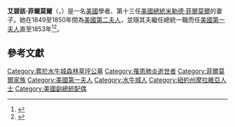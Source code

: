 {{Infobox officeholder
|original_name  = Abigail Fillmore
|image          = Abigail Powers Fillmore.jpg
|office         = [[美國第一夫人|美國第一夫人]]
|president      = [[米勒德·菲爾莫爾|米勒德·菲爾莫爾]]
|term_start     = 1850年7月9日
|term_end       = 1853年3月4日
|predecessor    = {{link-en|瑪格麗特·泰勒|Margaret Taylor}}
|successor      = {{link-en|簡·皮爾斯|Jane Pierce}}
|office1        = [[美國第二夫人|美國第二夫人]]
|vicepresident1 = 米勒德·菲爾莫爾
|term_start1    = 1849年3月4日
|term_end1      = 1850年7月9日
|predecessor1   = {{link-en|索菲亞·達拉斯|Sophia Dallas}}
|successor1     = {{link-en|瑪麗·賽倫·伯奇·布雷肯里奇|Mary Cyrene Burch Breckinridge}}
|birth_name     = 艾碧該·鮑爾斯<br />Abigail Powers
|birth_date     = {{birth date|1798|3|13}}
|birth_place    = {{USA}}[[紐約州|紐約州]]{{link-en|斯蒂爾沃特 (紐約州)|Stillwater, New York|斯蒂爾沃特}}
|death_date     = {{death date and age|1853|3|30|1798|3|13}}
|death_place    = {{USA}}[[華盛頓哥倫比亞特區|華盛頓哥倫比亞特區]]
|resting_place  = {{link-en|森林草坪公墓|Forest Lawn Cemetery (Buffalo)}}
|spouse         = {{Marriage|[[米勒德·菲爾莫爾|米勒德·菲爾莫爾]]|1826<!--Omission per Template:Marriage instructions-->}}
|children       = {{link-en|米勒德·鮑爾斯·菲爾莫爾|Millard Powers Fillmore}}<br>{{link-en|瑪麗·艾碧該·菲爾莫爾|Mary Abigail Fillmore}}
|signature    = Abigail Fillmore Signature.svg
}}

'''艾碧該·菲爾莫爾'''（{{lang-en|Abigail Powers Fillmore}}，{{bd|1798年|3月13日|1853年|3月30日}}）是一名[[美國|美國]]學者、第十三任[[美國總統|美國總統]][[米勒德·菲爾莫爾|米勒德·菲爾莫爾]]的妻子。她在1849至1850年間為[[美國第二夫人|美國第二夫人]]，並隨其夫繼任總統一職而任[[美國第一夫人|美國第一夫人]]直至1853年<ref>{{Cite web|title=Abigail Powers Fillmore|url=https://www.whitehouse.gov/about-the-white-house/first-families/abigail-powers-fillmore/|accessdate=2021-01-25|work=白宮|language=en|dead-url=no|archive-date=2021-01-23|archive-url=https://web.archive.org/web/20210123201853/https://www.whitehouse.gov/about-the-white-house/first-families/abigail-powers-fillmore/}}</ref><ref>{{Cite web|title=First Lady Biography: Abigail Fillmore|url=http://www.firstladies.org/biographies/firstladies.aspx?biography=14|accessdate=2010-03-11|publisher=美國國家第一夫人圖書館|dead-url=no|location=俄亥俄州坎頓|archive-date=2012-04-25|archive-url=https://www.webcitation.org/67AwJR7W6?url=http://www.firstladies.org/biographies/firstladies.aspx?biography=14}}</ref>。

==參考文獻==
<references />

{{美國第一夫人}}
{{Authority control}}
{{DEFAULTSORT:Fillmore, Abigail}}
[[Category:葬於水牛城森林草坪公墓|Category:葬於水牛城森林草坪公墓]]
[[Category:罹患肺炎逝世者|Category:罹患肺炎逝世者]]
[[Category:菲爾莫爾家族|Category:菲爾莫爾家族]]
[[Category:美國第一夫人|Category:美國第一夫人]]
[[Category:水牛城人|Category:水牛城人]]
[[Category:紐約州摩拉維亞人士|Category:紐約州摩拉維亞人士]]
[[Category:美國副總統配偶|Category:美國副總統配偶]]
